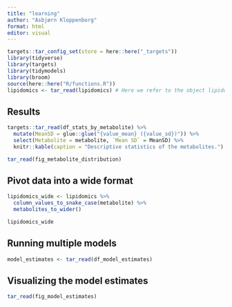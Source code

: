 ```yaml
---
title: "learning"
author: "Asbjørn Kloppenborg"
format: html
editor: visual
---
```


```r
targets::tar_config_set(store = here::here("_targets"))
library(tidyverse)
library(targets)
library(tidymodels)
library(broom)
source(here::here("R/functions.R"))
lipidomics <- tar_read(lipidomics) # Here we refer to the object lipidomics in the _target file
```

## Results

```r
targets::tar_read(df_stats_by_metabolite) %>%
  mutate(MeanSD = glue::glue("{value_mean} ({value_sd})")) %>%
  select(Metabolite = metabolite, `Mean SD` = MeanSD) %>%
  knitr::kable(caption = "Descriptive statistics of the metabolites.")
```

```r
tar_read(fig_metabolite_distribution)
```

## Pivot data into a wide format

```r
lipidomics_wide <- lipidomics %>%
  column_values_to_snake_case(metabolite) %>%
  metabolites_to_wider()

lipidomics_wide
```

## Running multiple models

```r
model_estimates <- tar_read(df_model_estimates)
```

## Visualizing the model estimates

```r
tar_read(fig_model_estimates)
```
